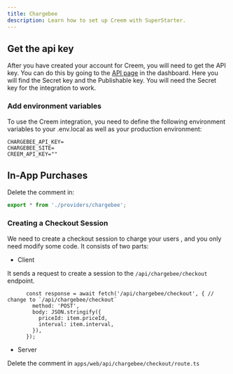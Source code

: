 ```yaml
---
title: Chargebee
description: Learn how to set up Creem with SuperStarter.
---
```


## Get the api key

After you have created your account for Creem, you will need to get the API key. You can do this by going to the [API page](https://www.chargebee.com/docs/2.0/api_keys.html) in the dashboard. Here you will find the Secret key and the Publishable key. You will need the Secret key for the integration to work.

### Add environment variables

To use the Creem integration, you need to define the following environment variables to your .env.local as well as your production environment:

```env .env.local
CHARGEBEE_API_KEY=
CHARGEBEE_SITE=
CREEM_API_KEY=""
```

## In-App Purchases

Delete the comment in:
```ts /packages/payments/index.ts
export * from './providers/chargebee';
```

### Creating a Checkout Session

We need to create a checkout session to charge your users , and you only need modify some code. It consists of two parts:

- Client

It sends a request to create a session to the `/api/chargebee/checkout` endpoint.

```tsx apps/web/[locale]/components/payment/price-form.tsx
      const response = await fetch('/api/chargebee/checkout', { // change to `/api/chargebee/checkout`
        method: 'POST',
        body: JSON.stringify({
          priceId: item.priceId,
          interval: item.interval,
        }),
      });
```

- Server

Delete the comment in `apps/web/api/chargebee/checkout/route.ts`
